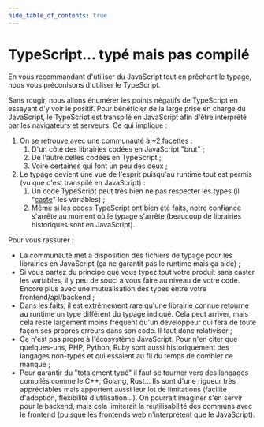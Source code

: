 ```yaml
---
hide_table_of_contents: true
---
```


# TypeScript… typé mais pas compilé

En vous recommandant d'utiliser du JavaScript tout en prêchant le typage, nous vous préconisons d'utiliser le TypeScript.

Sans rougir, nous allons énumérer les points négatifs de TypeScript en essayant d'y voir le positif. Pour bénéficier de la large prise en charge du JavaScript, le TypeScript est transpilé en JavaScript afin d'être interprété par les navigateurs et serveurs. Ce qui implique :

1.  On se retrouve avec une communauté à ~2 facettes :
    1.  D'un côté des librairies codées en JavaScript "brut" ;
    2.  De l'autre celles codées en TypeScript ;
    3.  Voire certaines qui font un peu des deux ;
2.  Le typage devient une vue de l'esprit puisqu'au runtime tout est permis (vu que c'est transpilé en JavaScript) :
    1.  Un code TypeScript peut très bien ne pas respecter les types (il "[caste](https://en.wikipedia.org/wiki/Type_conversion)" les variables) ;
    2.  Même si les codes TypeScript ont bien été faits, notre confiance s'arrête au moment où le typage s'arrête (beaucoup de librairies historiques sont en JavaScript).

Pour vous rassurer :

- La communauté met à disposition des fichiers de typage pour les librairies en JavaScript (ça ne garantit pas le runtime mais ça aide) ;
- Si vous partez du principe que vous typez tout votre produit sans caster les variables, il y peu de souci à vous faire au niveau de votre code. Encore plus avec une mutualisation des types entre votre frontend/api/backend ;
- Dans les faits, il est extrêmement rare qu'une librairie connue retourne au runtime un type différent du typage indiqué. Cela peut arriver, mais cela reste largement moins fréquent qu'un développeur qui fera de toute façon ses propres erreurs dans son code. Il faut donc relativiser ;
- Ce n'est pas propre à l'écosystème JavaScript. Pour n'en citer que quelques-uns, PHP, Python, Ruby sont aussi historiquement des langages non-typés et qui essaient au fil du temps de combler ce manque ;
- Pour garantir du "totalement typé" il faut se tourner vers des langages compilés comme le C++, Golang, Rust… Ils sont d'une rigueur très appréciables mais apportent aussi leur lot de limitations (facilité d'adoption, flexibilité d'utilisation…). On pourrait imaginer s'en servir pour le backend, mais cela limiterait la réutilisabilité des communs avec le frontend (puisque les frontends web n'interprètent que le JavaScript).
